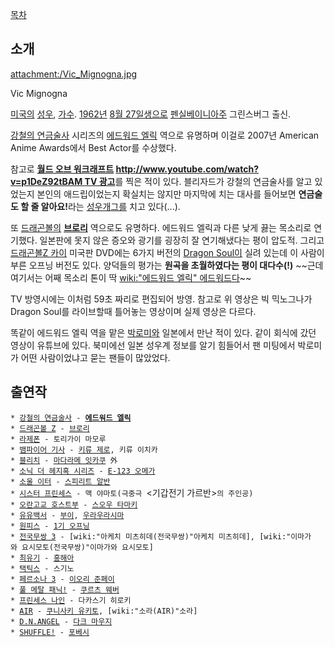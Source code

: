 [[목차]]

== 소개 ==
attachment:/Vic_Mignogna.jpg

Vic Mignogna

[[미국]]의 [[성우]], [[가수]]. [[1962년]] [[8월 27일]]생으로 [[펜실베이니아]]주 그린스버그 출신. 

[[강철의 연금술사]] 시리즈의 [[에드워드 엘릭]] 역으로 유명하며 이걸로 2007년 American Anime Awards에서 Best Actor를 수상했다.

참고로 '''[[월드 오브 워크래프트]] [[http://www.youtube.com/watch?v=p1DeZ92tBAM TV 광고]]'''를 찍은 적이 있다. 블리자드가 강철의 연금술사를 알고 있었는지 본인의 애드립이었는지 확실치는 않지만 마지막에 치는 대사를 들어보면 '''연금술도 할 줄 알아요!'''라는 [[성우개그]]를 치고 있다(...).

또 [[드래곤볼]]의 '''[[브로리]]''' 역으로도 유명하다. 에드워드 엘릭과 다른 낮게 끓는 목소리로 연기했다. 일본판에 못지 않은 증오와 광기를 굉장히 잘 연기해냈다는 평이 압도적. 그리고 [[드래곤볼Z 카이]] 미국판 DVD에는 6가지 버전의 [[Dragon Soul]]이 실려 있는데 이 사람이 부른 오프닝 버전도 있다. 양덕들의 평가는 '''원곡을 초월하였다는 평이 대다수(!)''' ~~근데 여기서는 어째 목소리 톤이 딱 [[wiki:"에드워드 엘릭" 에드워드]]다~~

{{{#!html
<iframe width="560" height="315" src="http://www.youtube.com/embed/YZL1eV5hwGY?rel=0" frameborder="0" allowfullscreen></iframe>
}}}
TV 방영시에는 이처럼 59초 짜리로 편집되어 방영. 참고로 위 영상은 빅 믹노그나가 Dragon Soul를 라이브할때 틀어놓는 영상이며 실제 영상은 다르다.


똑같이 에드워드 엘릭 역을 맡은 [[박로미]]와 일본에서 만난 적이 있다.  같이 회식에 갔던 영상이 유튜브에 있다.  북미에선 일본 성우계 정보를 알기 힘들어서 팬 미팅에서 박로미가 어떤 사람이었냐고 묻는 팬들이 많았었다.

== 출연작 ==
 * [[강철의 연금술사]] - '''[[에드워드 엘릭]]'''
 * [[드래곤볼 Z]] - [[브로리]]
 * [[라제폰]] - 토리가이 마모루
 * [[뱀파이어 기사]] - [[키류 제로]], 키류 이치카
 * [[블리치]] - [[마다라메 잇카쿠]] 外
 * [[소닉 더 헤지혹 시리즈]] - [[E-123 오메가]]
 * [[소울 이터]] - [[스피리트 알반]]
 * [[시스터 프린세스]] - 맥 야마토(극중극 <기갑전기 가르반>의 주인공)
 * [[오란고교 호스트부]] - [[스오우 타마키]]
 * [[유유백서]] - [[부이]], [[우라우라시마]]
 * [[원피스]] - [https://www.youtube.com/watch?v=q0ov2ZIgC88&feature=youtube_gdata_player 1기 오프닝]
 * [[전국무쌍 3]] - [wiki:"아케치 미츠히데(전국무쌍)"아케치 미츠히데], [wiki:"이마가와 요시모토(전국무쌍)"이마가와 요시모토]
 * [[최유기]] - [[홍해아]]
 * [[택틱스]] - 스기노
 * [[페르소나 3]] - [[이오리 준페이]]
 * [[풀 메탈 패닉!]] - [[쿠르츠 웨버]]
 * [[프린세스 나인]] - 다카스기 히로키
 * [[AIR]] - [[쿠니사키 유키토]], [wiki:"소라(AIR)"소라]
 * [[D.N.ANGEL]] - [[다크 마우지]]
 * [[SHUFFLE!]] - [[포베시]]
